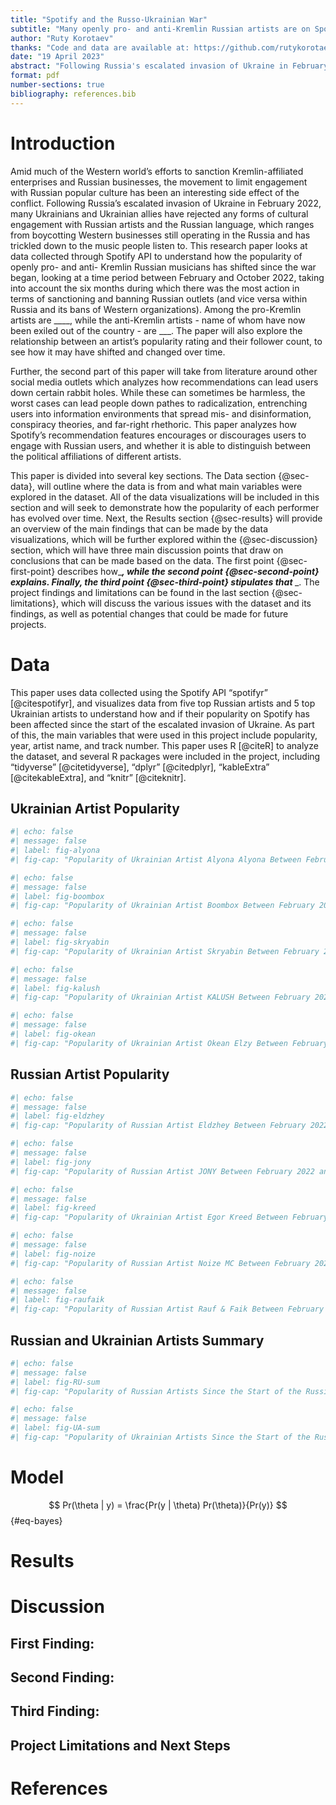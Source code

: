 ```yaml
---
title: "Spotify and the Russo-Ukrainian War"
subtitle: "Many openly pro- and anti-Kremlin Russian artists are on Spotify. How has their popularity changed since the start of the war in Ukraine, and "
author: "Ruty Korotaev"
thanks: "Code and data are available at: https://github.com/rutykorotaev/finalpaper"
date: "19 April 2023"
abstract: "Following Russia's escalated invasion of Ukraine in February 2022, countries across the West and around the world have sought to end business dealings with Russian companies and boycott pro-Russian public figures. This widespread effort has gone from the highest levesl of business and government, to individuals opting to stop purchasing Russian goods and not engaging with Russian popular culture, including musicians. This report uses data collected from Spotify APIs to address two main research questions. First, how has the popularity and following of both pro- and anti-Kremlin Russian musicians changed since the onset of the war in Ukraine. And two, how are Spotify's recommendation features impacting engagement with these Russian artists, and is it able to differentiate between the political affiliations of these artists? Among the main findings is______. "
format: pdf
number-sections: true
bibliography: references.bib
---
```


# Introduction

Amid much of the Western world's efforts to sanction Kremlin-affiliated enterprises and Russian businesses, the movement to limit engagement with Russian popular culture has been an interesting side effect of the conflict. Following Russia's escalated invasion of Ukraine in February 2022, many Ukrainians and Ukrainian allies have rejected any forms of cultural engagement with Russian artists and the Russian language, which ranges from boycotting Western businesses still operating in the Russia and has trickled down to the music people listen to. This research paper looks at data collected through Spotify API to understand how the popularity of openly pro- and anti- Kremlin Russian musicians has shifted since the war began, looking at a time period between February and October 2022, taking into account the six months during which there was the most action in terms of sanctioning and banning Russian outlets (and vice versa within Russia and its bans of Western organizations). Among the pro-Kremlin artists are ____, while the anti-Kremlin artists - name of whom have now been exiled out of the country - are ___. The paper will also explore the relationship between an artist's popularity rating and their follower count, to see how it may have shifted and changed over time. 

Further, the second part of this paper will take from literature around other social media outlets which analyzes how recommendations can lead users down certain rabbit holes. While these can sometimes be harmless, the worst cases can lead people down pathes to radicalization, entrenching users into information environments that spread mis- and disinformation, conspiracy theories, and far-right rhethoric. This paper analyzes how Spotify's recommendation features encourages or discourages users to engage with Russian users, and whether it is able to distinguish between the political affiliations of different artists. 

This paper is divided into several key sections. The Data section {@sec-data}, will outline where the data is from and what main variables were explored in the dataset. All of the data visualizations will be included in this section and will seek to demonstrate how the popularity of each performer has evolved over time. Next, the Results section {@sec-results} will provide an overview of the main findings that can be made by the data visualizations, which will be further explored within the {@sec-discussion} section, which will have three main discussion points that draw on conclusions that can be made based on the data. The first point {@sec-first-point} describes how____, while the second point {@sec-second-point} explains. Finally, the third point {@sec-third-point} stipulates that ____. The project findings and limitations can be found in the last section {@sec-limitations}, which will discuss the various issues with the dataset and its findings, as well as potential changes that could be made for future projects. 

# Data {#sec-data}

This paper uses data collected using the Spotify API "spotifyr" [@citespotifyr], and visualizes data from five top Russian artists and 5 top Ukrainian artists to understand how and if their popularity on Spotify has been affected since the start of the escalated invasion of Ukraine. As part of this, the main variables that were used in this project include popularity, year, artist name, and track number. This paper uses R [@citeR] to analyze the dataset, and several R packages were included in the project, including "tidyverse" [@citetidyverse], "dplyr" [@citedplyr], "kableExtra" [@citekableExtra], and "knitr" [@citeknitr].

## Ukrainian Artist Popularity

```r
#| echo: false
#| message: false
#| label: fig-alyona
#| fig-cap: "Popularity of Ukrainian Artist Alyona Alyona Between February 2022 and October 2022"


```

```r
#| echo: false
#| message: false
#| label: fig-boombox
#| fig-cap: "Popularity of Ukrainian Artist Boombox Between February 2022 and October 2022"
```

```r
#| echo: false
#| message: false
#| label: fig-skryabin
#| fig-cap: "Popularity of Ukrainian Artist Skryabin Between February 2022 and October 2022"
```

```r
#| echo: false
#| message: false
#| label: fig-kalush
#| fig-cap: "Popularity of Ukrainian Artist KALUSH Between February 2022 and October 2022"
```

```r
#| echo: false
#| message: false
#| label: fig-okean
#| fig-cap: "Popularity of Ukrainian Artist Okean Elzy Between February 2022 and October 2022"
```

## Russian Artist Popularity

```r
#| echo: false
#| message: false
#| label: fig-eldzhey
#| fig-cap: "Popularity of Russian Artist Eldzhey Between February 2022 and October 2022"
```

```r
#| echo: false
#| message: false
#| label: fig-jony
#| fig-cap: "Popularity of Russian Artist JONY Between February 2022 and October 2022"
```

```r
#| echo: false
#| message: false
#| label: fig-kreed
#| fig-cap: "Popularity of Ukrainian Artist Egor Kreed Between February 2022 and October 2022"
```

```r
#| echo: false
#| message: false
#| label: fig-noize
#| fig-cap: "Popularity of Russian Artist Noize MC Between February 2022 and October 2022"
```

```r
#| echo: false
#| message: false
#| label: fig-raufaik
#| fig-cap: "Popularity of Russian Artist Rauf & Faik Between February 2022 and October 2022"
```

## Russian and Ukrainian Artists Summary

```r
#| echo: false
#| message: false
#| label: fig-RU-sum
#| fig-cap: "Popularity of Russian Artists Since the Start of the Russian Invasion of Ukraine"
```

```r
#| echo: false
#| message: false
#| label: fig-UA-sum
#| fig-cap: "Popularity of Ukrainian Artists Since the Start of the Russian Invasion of Ukraine"
```


# Model {#sec-model}

$$
Pr(\theta | y) = \frac{Pr(y | \theta) Pr(\theta)}{Pr(y)}
$$ {#eq-bayes}


# Results {#sec-results}

# Discussion {#sec-discussion}

## First Finding:  {#sec-first-point}

## Second Finding: {#sec-second-point}

## Third Finding: {#sec-third-point}

## Project Limitations and Next Steps {#sec-limitations}

\newpage

# References


